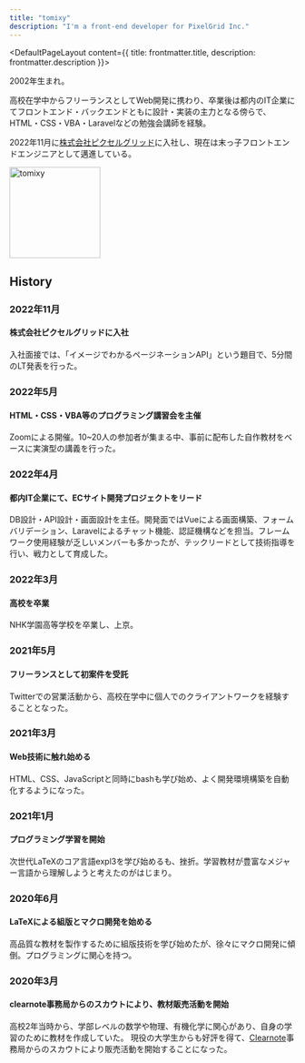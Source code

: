 ```yaml
---
title: "tomixy"
description: "I'm a front-end developer for PixelGrid Inc."
---
```



<DefaultPageLayout content={{ title: frontmatter.title, description: frontmatter.description }}>
<Prose>

2002年生まれ。

高校在学中からフリーランスとしてWeb開発に携わり、卒業後は都内のIT企業にてフロントエンド・バックエンドともに設計・実装の主力となる傍らで、HTML・CSS・VBA・Laravelなどの勉強会講師を経験。

2022年11月に[株式会社ピクセルグリッド](https://www.pxgrid.com/)に入社し、現在は末っ子フロントエンドエンジニアとして邁進している。

<div class="author">
  <img class="rounded-full" width="160" src="/tomixyz-biography/images/profiles/pastel-tomixy_op.png" title="tomixy" />
</div>

## History

### 2022年11月

#### 株式会社ピクセルグリッドに入社

入社面接では、「イメージでわかるページネーションAPI」という題目で、5分間のLT発表を行った。

### 2022年5月

#### HTML・CSS・VBA等のプログラミング講習会を主催

Zoomによる開催。10~20人の参加者が集まる中、事前に配布した自作教材をベースに実演型の講義を行った。

### 2022年4月

#### 都内IT企業にて、ECサイト開発プロジェクトをリード

DB設計・API設計・画面設計を主任。開発面ではVueによる画面構築、フォームバリデーション、Laravelによるチャット機能、認証機構などを担当。フレームワーク使用経験が乏しいメンバーも多かったが、テックリードとして技術指導を行い、戦力として育成した。

### 2022年3月

#### 高校を卒業

NHK学園高等学校を卒業し、上京。

### 2021年5月

#### フリーランスとして初案件を受託

Twitterでの営業活動から、高校在学中に個人でのクライアントワークを経験することとなった。

### 2021年3月

#### Web技術に触れ始める

HTML、CSS、JavaScriptと同時にbashも学び始め、よく開発環境構築を自動化するようになった。

### 2021年1月

#### プログラミング学習を開始

次世代LaTeXのコア言語expl3を学び始めるも、挫折。学習教材が豊富なメジャー言語から理解しようと考えたのがはじまり。

### 2020年6月

#### LaTeXによる組版とマクロ開発を始める

高品質な教材を製作するために組版技術を学び始めたが、徐々にマクロ開発に傾倒。プログラミングに関心を持つ。

### 2020年3月

#### clearnote事務局からのスカウトにより、教材販売活動を開始

高校2年当時から、学部レベルの数学や物理、有機化学に関心があり、自身の学習のために教材を作成していた。
現役の大学生からも好評を得て、[Clearnote](https://www.clearnotebooks.com/ja/authors/2541851)事務局からのスカウトにより販売活動を開始することになった。

</Prose>

</DefaultPageLayout>
